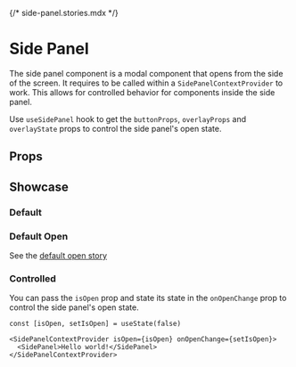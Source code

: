 {/* side-panel.stories.mdx */}


<Meta of={SidePanelStories} />

# Side Panel

The side panel component is a modal component that opens from the side of the screen. It requires to be called within a `SidePanelContextProvider` to work. This allows for controlled behavior for components inside the side panel.

Use `useSidePanel` hook to get the `buttonProps`, `overlayProps` and `overlayState` props to control the side panel's open state.

## Props

<ArgTypes />

## Showcase

### Default

<Canvas of={SidePanelStories.Default} />

### Default Open

See the [default open story](?path=/story/base-components-side-panel--default-open)

### Controlled

You can pass the `isOpen` prop and state its state in the `onOpenChange` prop to control the side panel's open state.

```tsx
const [isOpen, setIsOpen] = useState(false)

<SidePanelContextProvider isOpen={isOpen} onOpenChange={setIsOpen}>
  <SidePanel>Hello world!</SidePanel>
</SidePanelContextProvider>
```

<Canvas of={SidePanelStories.Controlled} />
